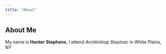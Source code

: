 ```yaml
---
title: "About"
---
```

## About Me
My name is **Hunter Stephens**, I attend *Archbishop Stepinac* in White Plains, NY